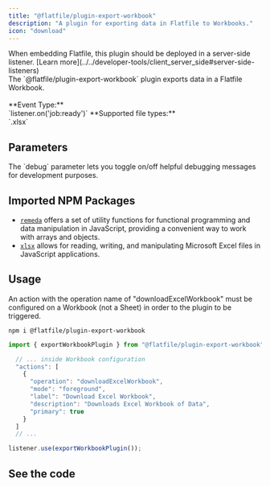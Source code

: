 ```yaml
---
title: "@flatfile/plugin-export-workbook"
description: "A plugin for exporting data in Flatfile to Workbooks."
icon: "download"
---
```


<Warning>
  When embedding Flatfile, this plugin should be deployed in a server-side
  listener. [Learn
  more](../../developer-tools/client_server_side#server-side-listeners)
</Warning>

<CardGroup cols={1}>
  <Card title="@flatfile/plugin-export-workbook" icon="download">
    <br />
    The `@flatfile/plugin-export-workbook` plugin exports data in a Flatfile Workbook.
    <br />
    <br />
    **Event Type:**
    <br />
    `listener.on('job:ready')` **Supported file types:**
    <br />
    `.xlsx`
  </Card>
</CardGroup>

## Parameters

<ParamField path="debug" type="boolean">
  The `debug` parameter lets you toggle on/off helpful debugging messages for
  development purposes.
</ParamField>

## Imported NPM Packages

- [`remeda`](https://remedajs.com/) offers a set of utility functions for functional programming and data manipulation in JavaScript, providing a convenient way to work with arrays and objects.
- [`xlsx`](https://sheetjs.com/) allows for reading, writing, and manipulating Microsoft Excel files in JavaScript applications.

## Usage

An action with the operation name of "downloadExcelWorkbook" must be configured on a Workbook (not a Sheet) in order to the plugin to be triggered.

```SSH install
npm i @flatfile/plugin-export-workbook
```

```ts import
import { exportWorkbookPlugin } from "@flatfile/plugin-export-workbook";
```

```ts workbook.config.json
  // ... inside Workbook configuration
  "actions": [
    {
      "operation": "downloadExcelWorkbook",
      "mode": "foreground",
      "label": "Download Excel Workbook",
      "description": "Downloads Excel Workbook of Data",
      "primary": true
    }
  ]
  // ...
```

```ts listener.js
listener.use(exportWorkbookPlugin());
```

## See the code

<CardGroup cols={2}>
  <Card
    title="@flatfile/plugin-xlsx-extractor"
    href="https://github.com/FlatFilers/flatfile-plugins/tree/main/plugins/export-worbook"
    icon="github"
  ></Card>
</CardGroup>
